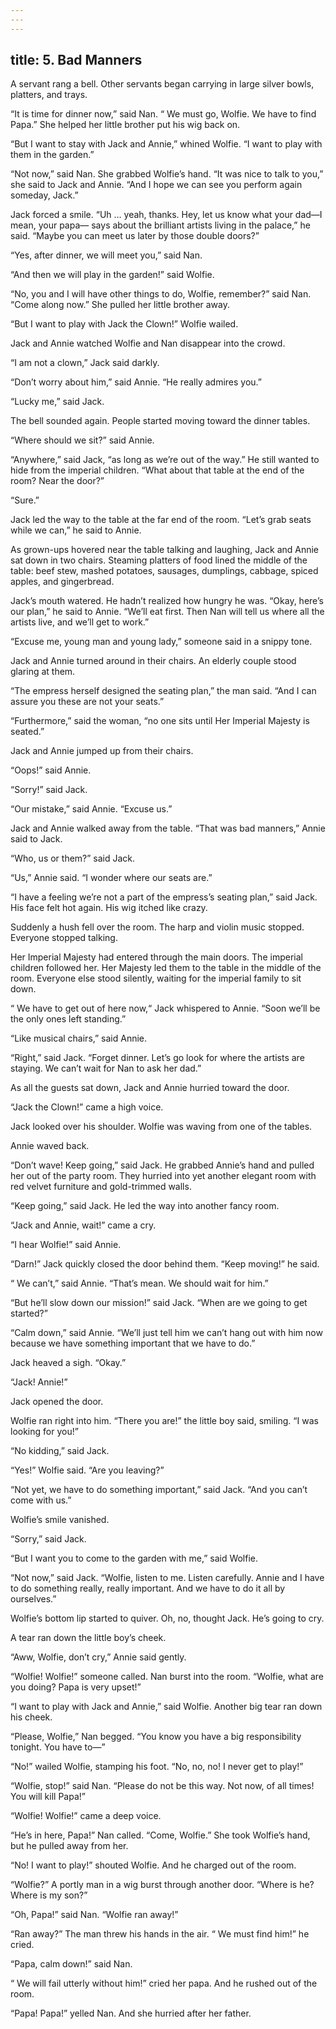 ```yaml
---
---
---
```

title: 5. Bad Manners
---




A servant rang a bell. Other servants began carrying in large silver bowls, platters, and trays.

“It is time for dinner now,” said Nan. “ We must go, Wolfie. We have to find Papa.” She helped her little brother put his wig back on.

“But I want to stay with Jack and Annie,” whined Wolfie. “I want to play with them in the garden.”

“Not now,” said Nan. She grabbed Wolfie’s hand. “It was nice to talk to you,” she said to Jack and Annie. “And I hope we can see you perform again someday, Jack.”

Jack forced a smile. “Uh … yeah, thanks. Hey, let us know what your dad—I mean, your papa— says about the brilliant artists living in the palace,” he said. “Maybe you can meet us later by those double doors?”

“Yes, after dinner, we will meet you,” said Nan.

“And then we will play in the garden!” said Wolfie.

“No, you and I will have other things to do, Wolfie, remember?” said Nan. “Come along now.” She pulled her little brother away.

“But I want to play with Jack the Clown!” Wolfie wailed.

Jack and Annie watched Wolfie and Nan disappear into the crowd.

“I am not a clown,” Jack said darkly.

“Don’t worry about him,” said Annie. “He really admires you.”

“Lucky me,” said Jack.

The bell sounded again. People started moving toward the dinner tables.

“Where should we sit?” said Annie.

“Anywhere,” said Jack, “as long as we’re out of the way.” He still wanted to hide from the imperial children. “What about that table at the end of the room? Near the door?”

“Sure.”

Jack led the way to the table at the far end of the room. “Let’s grab seats while we can,” he said to Annie.

As grown-ups hovered near the table talking and laughing, Jack and Annie sat down in two chairs. Steaming platters of food lined the middle of the table: beef stew, mashed potatoes, sausages, dumplings, cabbage, spiced apples, and gingerbread.

Jack’s mouth watered. He hadn’t realized how hungry he was. “Okay, here’s our plan,” he said to Annie. “We’ll eat first. Then Nan will tell us where all the artists live, and we’ll get to work.”

“Excuse me, young man and young lady,” someone said in a snippy tone.

Jack and Annie turned around in their chairs. An elderly couple stood glaring at them.

“The empress herself designed the seating plan,” the man said. “And I can assure you these are not your seats.”

“Furthermore,” said the woman, “no one sits until Her Imperial Majesty is seated.”

Jack and Annie jumped up from their chairs.

“Oops!” said Annie.

“Sorry!” said Jack.

“Our mistake,” said Annie. “Excuse us.”

Jack and Annie walked away from the table. “That was bad manners,” Annie said to Jack.

“Who, us or them?” said Jack.

“Us,” Annie said. “I wonder where our seats are.”

“I have a feeling we’re not a part of the empress’s seating plan,” said Jack. His face felt hot again. His wig itched like crazy.

Suddenly a hush fell over the room. The harp and violin music stopped. Everyone stopped talking.

Her Imperial Majesty had entered through the main doors. The imperial children followed her. Her Majesty led them to the table in the middle of the room. Everyone else stood silently, waiting for the imperial family to sit down.

“ We have to get out of here now,“ Jack whispered to Annie. “Soon we’ll be the only ones left standing.”

“Like musical chairs,” said Annie.

“Right,” said Jack. “Forget dinner. Let’s go look for where the artists are staying. We can’t wait for Nan to ask her dad.”

As all the guests sat down, Jack and Annie hurried toward the door.

“Jack the Clown!” came a high voice.

Jack looked over his shoulder. Wolfie was waving from one of the tables.

Annie waved back.

“Don’t wave! Keep going,” said Jack. He grabbed Annie’s hand and pulled her out of the party room. They hurried into yet another elegant room with red velvet furniture and gold-trimmed walls.

“Keep going,” said Jack. He led the way into another fancy room.

“Jack and Annie, wait!” came a cry.

“I hear Wolfie!” said Annie.

“Darn!” Jack quickly closed the door behind them. “Keep moving!” he said.

“ We can’t,” said Annie. “That’s mean. We should wait for him.”

“But he’ll slow down our mission!” said Jack. “When are we going to get started?”

“Calm down,” said Annie. “We’ll just tell him we can’t hang out with him now because we have something important that we have to do.”

Jack heaved a sigh. “Okay.”

“Jack! Annie!”

Jack opened the door.

Wolfie ran right into him. “There you are!” the little boy said, smiling. “I was looking for you!”

“No kidding,” said Jack.

“Yes!” Wolfie said. “Are you leaving?”

“Not yet, we have to do something important,” said Jack. “And you can’t come with us.”

Wolfie’s smile vanished.

“Sorry,” said Jack.

“But I want you to come to the garden with me,” said Wolfie.

“Not now,” said Jack. “Wolfie, listen to me. Listen carefully. Annie and I have to do something really, really important. And we have to do it all by ourselves.”

Wolfie’s bottom lip started to quiver. Oh, no, thought Jack. He’s going to cry.

A tear ran down the little boy’s cheek.

“Aww, Wolfie, don’t cry,” Annie said gently.

“Wolfie! Wolfie!” someone called. Nan burst into the room. “Wolfie, what are you doing? Papa is very upset!”

“I want to play with Jack and Annie,” said Wolfie. Another big tear ran down his cheek.

“Please, Wolfie,” Nan begged. “You know you have a big responsibility tonight. You have to—”

“No!” wailed Wolfie, stamping his foot. “No, no, no! I never get to play!”

“Wolfie, stop!” said Nan. “Please do not be this way. Not now, of all times! You will kill Papa!”



“Wolfie! Wolfie!” came a deep voice.

“He’s in here, Papa!” Nan called. “Come, Wolfie.” She took Wolfie’s hand, but he pulled away from her.

“No! I want to play!” shouted Wolfie. And he charged out of the room.

“Wolfie?” A portly man in a wig burst through another door. “Where is he? Where is my son?”

“Oh, Papa!” said Nan. “Wolfie ran away!”

“Ran away?” The man threw his hands in the air. “ We must find him!” he cried.

“Papa, calm down!” said Nan.

“ We will fail utterly without him!” cried her papa. And he rushed out of the room.

“Papa! Papa!” yelled Nan. And she hurried after her father.
